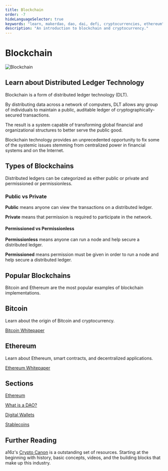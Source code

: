 ```yaml
---
title: Blockchain
order: -7
hideLanguageSelector: true
keywords: "learn, makerdao, dao, dai, defi, cryptocurrencies, ethereum"
description: "An introduction to blockchain and cryptocurrency."
---
```


# Blockchain

<InfoBlock>


![Blockchain](/images/illustrations/Short-1.png)

<Box>


## Learn about Distributed Ledger Technology

</Box>


</InfoBlock>


Blockchain is a form of distributed ledger technology (DLT).

By distributing data across a network of computers, DLT allows any group of individuals to maintain a public, auditable ledger of cryptographically-secured transactions.

The result is a system capable of transforming global financial and organizational structures to better serve the public good.

Blockchain technology provides an unprecedented opportunity to fix some of the systemic issues stemming from centralized power in financial systems and on the Internet.

## Types of Blockchains

Distributed ledgers can be categorized as either public or private and permissioned or permissionless.

<Column>


<Box>


### Public vs Private

**Public** means anyone can view the transactions on a distributed ledger.

**Private** means that permission is required to participate in the network.

</Box>


<Box>


#### Permissioned vs Permissionless

**Permissionless** means anyone can run a node and help secure a distributed ledger.

**Permissioned** means permission must be given in order to run a node and help secure a distributed ledger.

</Box>


</Column>


## Popular Blockchains

Bitcoin and Ethereum are the most popular examples of blockchain implementations.

<Tout>


<Box>


## Bitcoin <Icon name="btc_circle_color" size={30} />

Learn about the origin of Bitcoin and cryptocurrency.

[Bitcoin Whitepaper](https://github.com/wbnns/bitcoinwhitepaper/blob/master/English/bitcoin.pdf)

</Box>


<Box>


## Ethereum <Icon name="ether_color" size={30} />

Learn about Ethereum, smart contracts, and decentralized applications.

[Ethereum Whitepaper](https://ethereum.org/en/whitepaper/)

</Box>


</Tout>


## Sections

<List>


[Ethereum](/learn/blockchain-fundamentals/ethereum/)

[What is a DAO?](/learn/blockchain-fundamentals/daos/)

[Digital Wallets](/learn/blockchain-fundamentals/wallets/)

[Stablecoins](/learn/blockchain-fundamentals/stablecoins/)

</List>


## Further Reading

a16z's [Crypto Canon](https://a16z.com/2018/02/10/crypto-readings-resources/) is a outstanding set of resources. Starting at the beginning with history, basic concepts, videos, and the building blocks that make up this industry.
